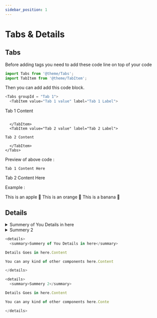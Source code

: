 ```yaml
---
sidebar_position: 1
---
```



# Tabs & Details

## Tabs

Before adding tags you need to add these code line on top of your code

````js
import Tabs from '@theme/Tabs';
import TabItem from '@theme/TabItem';
````

Then you can add add this code block.

````js
<Tabs groupId = "Tab 1">
  <TabItem value="Tab 1 value" label="Tab 1 Label">

````
Tab 1 Content
````

  </TabItem>
  <TabItem value="Tab 2 value" label="Tab 2 Label">

Tab 2 Content

  </TabItem>
</Tabs>

````

Preview of above code :

<Tabs groupId = "Tab 1">
  <TabItem value="Tab 1 value" label="Tab 1 Label">

````
Tab 1 Content Here
````

  </TabItem>
  <TabItem value="Tab 2 value" label="Tab 2 Label">

Tab 2 Content Here

  </TabItem>
</Tabs>


Example :

<Tabs>
  <TabItem value="apple" label="Apple" default>
    This is an apple 🍎
  </TabItem>
  <TabItem value="orange" label="Orange">
    This is an orange 🍊
  </TabItem>
  <TabItem value="banana" label="Banana">
    This is a banana 🍌
  </TabItem>
</Tabs>


## Details

<details>
  <summary>Summery of You Details in here</summary>

Details Goes in here.Content

You can any kind of other components here.Content

</details>

<details>
  <summary>Summery 2</summary>

Details Goes in here.Content

You can any kind of other components here.Conte

</details>

````js
<details>
  <summary>Summery of You Details in here</summary>

Details Goes in here.Content

You can any kind of other components here.Content

</details>

<details>
  <summary>Summery 2</summary>

Details Goes in here.Content

You can any kind of other components here.Conte

</details>
````
